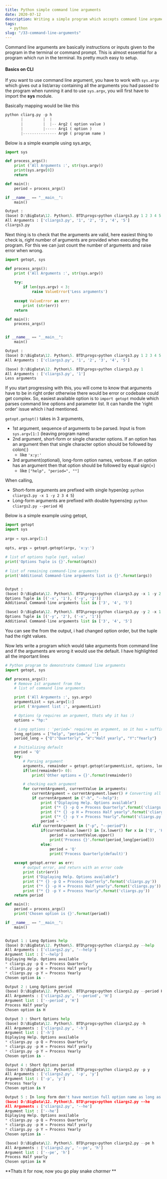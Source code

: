 ```yaml
---
title: Python simple command line arguments
date: 2020-07-12
description: Writing a simple program which accepts command line arguments
tags:
  - python
slug: "/33-command-line-arguments"
---
```


Command line arguments are basically instructions or inputs given to the program in the terminal or command prompt. This is almost essential for a program which run in the terminal. Its pretty much easy to setup. 

#### Basics on CLI

If you want to use command line argument, you have to work with `sys.argv` which gives out a list/array containing all the arguments you had passed to the program when running it and to use `sys.argv`, you will first have to import the **sys** module.

Basically mapping would be like this
```py
python cliarg.py -p h
       |         |  |
       |         |  |-- Arg2 ( option value ) 
       |         |----- Arg1 ( option )
       |--------------- Arg0 ( program name )
```    

Below is a simple example using sys.argv, 

```py
import sys 

def process_args():
    print ('All Arguments :', str(sys.argv))
    print(sys.argv[0])   
    return

def main():
    period = process_args()

if __name__ == "__main__":
    main()

Output : 
(base) D:\BigData\12. Python\5. BTD\progs>python cliargs3.py 1 2 3 4 5
All Arguments : ['cliargs3.py', '1', '2', '3', '4', '5']
cliargs3.py
```

Next thing is to check that the arguments are valid, here easiest thing to check is, right number of arguments are provided when executing the program. For this we can just count the number of arguments and raise error when wrong. 

```py {7}
import getopt, sys 

def process_args():
    print ('All Arguments :', str(sys.argv))
    
    try: 
        if len(sys.argv) < 3:
            raise ValueError('Less arguments')
                
    except ValueError as err: 
        print (str(err))     
    return 

def main():
    process_args()


if __name__ == "__main__":
    main()

Output : 
(base) D:\BigData\12. Python\5. BTD\progs>python cliargs3.py 1 2 3 4 5
All Arguments : ['cliargs3.py', '1', '2', '3', '4', '5']

(base) D:\BigData\12. Python\5. BTD\progs>python cliargs3.py 1
All Arguments : ['cliargs3.py', '1']
Less arguments
```

If you start progressing with this, you will come to know that arguments have to be in right order otherwise there would be error or codebase could get complex. So, easiest available option is to `import getopt` module which parses command line options and parameter list. It can handle the 'right order' issue which i had mentioned. 

`getopt.getopt()` takes in 3 arguments,
* 1st argument, sequence of arguments to be parsed. Input is from `sys.argv[1:]` (leaving program name)
* 2nd argument, short-form or single character options. If an option has an argument then that single character option should be followed by colon(:)
  - like `'x:y:'`
* 3rd argument(optional), long-form option names, verbose. If an option has an argument then that option should be followed by equal sign(=)
  - like `["help", "period=", ""]`

When calling,
* Short-form arguments are prefixed with single hypen(eg: `python cliargs3.py -x 1 -y 2 3 4 5`)
* Long-form arguments are prefixed with double hypens(eg: `python cliargs2.py --period H`)

Below is a simple example using getopt,
```py
import getopt
import sys
 
argv = sys.argv[1:]
 
opts, args = getopt.getopt(argv, 'x:y:')
 
# list of options tuple (opt, value)
print('Options Tuple is {}'.format(opts))
 
# list of remaining command-line arguments
print('Additional Command-line arguments list is {}'.format(args))


Output : 
(base) D:\BigData\12. Python\5. BTD\progs>python cliargs3.py -x 1 -y 2 3 4 5
Options Tuple is [('-x', '1'), ('-y', '2')]
Additional Command-line arguments list is ['3', '4', '5']

(base) D:\BigData\12. Python\5. BTD\progs>python cliargs3.py -y 2 -x 1 3 4 5
Options Tuple is [('-y', '2'), ('-x', '1')]
Additional Command-line arguments list is ['3', '4', '5']
```

You can see the from the output, i had changed option order, but the tuple had the right values. 

Now lets write a program which would take arguments from command line and if the arguments are wrong it would use the default. I have highlighted all the important lines

```python {9,13,16,23}
# Python program to demonstrate Command line arguments
import getopt, sys 

def process_args():
    # Remove 1st argument from the 
    # list of command line arguments 

    print ('All Arguments :', sys.argv)
    argumentList = sys.argv[1:] 
    print ('Argument list :', argumentList)

    # Options (p requires an argument, thats why it has :)
    options = "hp:"

    # Long options : 'period=' requires an argument, so it has = suffixed
    long_options = ["help", "period=", ""]   
    period_long = {"Q":"Quarterly", "H":"Half yearly", "Y":"Yearly"}

    # Initializing default
    period = 'Q'
    try: 
        # Parsing argument 
        arguments, remainder = getopt.getopt(argumentList, options, long_options) 
        if(len(remainder)> 0):
            print('Other options = {}'.format(remainder))

        # checking each argument
        for currentArgument, currentValue in arguments:
            currentArgument = currentArgument.lower() # Converting all options to lowercase
            if currentArgument in ("-h", "--help"):
                print ("Diplaying Help. Options available") 
                print ("* {} -p Q = Process Quarterly".format('cliargs.py')) 
                print ("* {} -p H = Process Half yearly".format('cliargs.py')) 
                print ("* {} -p Y = Process Yearly".format('cliargs.py')) 
                period = '-'
            elif currentArgument in ("-p", "--period"): 
                if(currentValue.lower() in [x.lower() for x in ['Q', 'H', 'Y']]):
                    period = currentValue.upper()
                    print('Process {}'.format(period_long[period]))
                else:
                    period = 'Q'
                    print('Process Quarterly(default)')			
                
    except getopt.error as err: 
        # output error, and return with an error code 
        print (str(err)) 
        print ("Diplaying Help. Options available") 
        print ("* {} -p Q = Process Quarterly".format('cliargs.py')) 
        print ("* {} -p H = Process Half yearly".format('cliargs.py')) 
        print ("* {} -p Y = Process Yearly".format('cliargs.py'))     
    return period

def main():
    period = process_args()
    print('Chosen option is {}'.format(period))

if __name__ == "__main__":
    main()


Output 1 : Long Options help
(base) D:\BigData\12. Python\5. BTD\progs>python cliargs2.py --help
All Arguments : ['cliargs2.py', '--help']
Argument list : ['--help']
Diplaying Help. Options available
* cliargs.py -p Q = Process Quarterly
* cliargs.py -p H = Process Half yearly
* cliargs.py -p Y = Process Yearly
Chosen option is -

Output 2 : Long Options period
(base) D:\BigData\12. Python\5. BTD\progs>python cliargs2.py --period H
All Arguments : ['cliargs2.py', '--period', 'H']
Argument list : ['--period', 'H']
Process Half yearly
Chosen option is H

Output 3 : Short Options help
(base) D:\BigData\12. Python\5. BTD\progs>python cliargs2.py -h
All Arguments : ['cliargs2.py', '-h']
Argument list : ['-h']
Diplaying Help. Options available
* cliargs.py -p Q = Process Quarterly
* cliargs.py -p H = Process Half yearly
* cliargs.py -p Y = Process Yearly
Chosen option is -

Output 4 : Short Options period
(base) D:\BigData\12. Python\5. BTD\progs>python cliargs2.py -p y
All Arguments : ['cliargs2.py', '-p', 'y']
Argument list : ['-p', 'y']
Process Yearly
Chosen option is Y

Output 5 : In long form don't have mention full option name as long as its unique
(base) D:\BigData\12. Python\5. BTD\progs>python cliargs2.py --he
All Arguments : ['cliargs2.py', '--he']
Argument list : ['--he']
Diplaying Help. Options available
* cliargs.py -p Q = Process Quarterly
* cliargs.py -p H = Process Half yearly
* cliargs.py -p Y = Process Yearly
Chosen option is -

(base) D:\BigData\12. Python\5. BTD\progs>python cliargs2.py --pe h
All Arguments : ['cliargs2.py', '--pe', 'h']
Argument list : ['--pe', 'h']
Process Half yearly
Chosen option is H
```


**Thats it for now, now you go play snake *charmer* **